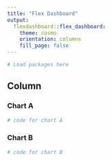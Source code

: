 ```yaml
---
title: "Flex Dashboard"
output:
  flexdashboard::flex_dashboard: 
    theme: cosmo
    orientation: columns
    fill_page: false
---
```


```r
# Load packages here
```

Column
-------------------------------------------------------------------------------

### Chart A

```r
# code for chart A
```

### Chart B

```r
# code for chart B
```


